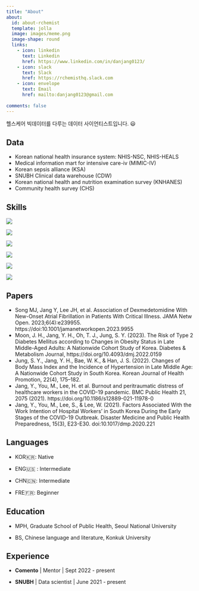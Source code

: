 ```yaml
---
title: "About"
about:
  id: about-rchemist
  template: jolla
  image: images/meme.png
  image-shape: round
  links: 
    - icon: linkedin
      text: Linkedin
      href: https://www.linkedin.com/in/danjang0123/
    - icon: slack
      text: Slack
      href: https://rchemisthq.slack.com
    - icon: envelope
      text: Email
      href: mailto:danjang0123@gmail.com
      
comments: false
---
```


헬스케어 빅데이터를 다루는 데이터 사이언티스트입니다. 😃

::: panel-tabset

## Data

- Korean national health insurance system: NHIS-NSC, NHIS-HEALS
- Medical information mart for intensive care-iv (MIMIC-IV)
- Korean sepsis alliance (KSA)
- SNUBH Clinical data warehouse (CDW)
- Korean national health and nutrition examination survey (KNHANES)
- Community health survey (CHS)

## Skills

<img src="https://img.shields.io/badge/R-276DC3?style=for-the-badge&amp;logo=R&amp;logoColor=white" style="display: inline-block;"/>

<img src="https://img.shields.io/badge/Python-3776AB?style=for-the-badge&amp;logo=Python&amp;logoColor=white" style="display: inline-block;"/>

<img src="https://img.shields.io/badge/PostgreSQL-4169E1?style=for-the-badge&amp;logo=PostgreSQL&amp;logoColor=white" style="display: inline-block;"/>

<img src="https://img.shields.io/badge/HTML5-E34F26?style=for-the-badge&logo=HTML5&logoColor=white" style="display: inline-block;"/>

<img src = "https://img.shields.io/badge/CSS3-1572B6?style=for-the-badge&logo=CSS3&logoColor=white" style="display: inline-block;"/>

<img src="https://img.shields.io/badge/JavaScript-F7DF1E?style=for-the-badge&amp;logo=JavaScript&amp;logoColor=black" style="display: inline-block;"/>

## Papers {style="text-align: left;"}

- Song MJ, Jang Y, Lee JH, et al. Association of Dexmedetomidine With New-Onset Atrial Fibrillation in Patients With Critical Illness. JAMA Netw Open. 2023;6(4):e239955. https://doi:10.1001/jamanetworkopen.2023.9955
- Moon, J. H., Jang, Y. H., Oh, T. J., Jung, S. Y. (2023). The Risk of Type 2 Diabetes Mellitus according to Changes in Obesity Status in Late Middle-Aged Adults: A Nationwide Cohort Study of Korea. Diabetes & Metabolism Journal, https://doi.org/10.4093/dmj.2022.0159 
- Jung, S. Y., Jang, Y. H., Bae, W. K., & Han, J. S. (2022). Changes of Body Mass Index and the Incidence of Hypertension in Late Middle Age: A Nationwide Cohort Study in South Korea. Korean Journal of Health Promotion, 22(4), 175–182.
- Jang, Y., You, M., Lee, H. et al. Burnout and peritraumatic distress of healthcare workers in the COVID-19 pandemic. BMC Public Health 21, 2075 (2021). https://doi.org/10.1186/s12889-021-11978-0
- Jang, Y., You, M., Lee, S., & Lee, W. (2021). Factors Associated With the Work Intention of Hospital Workers’ in South Korea During the Early Stages of the COVID-19 Outbreak. Disaster Medicine and Public Health Preparedness, 15(3), E23-E30. doi:10.1017/dmp.2020.221

## Languages {style="text-align: left;"}

-   KOR🇰🇷: Native

-   ENG🇺🇸 : Intermediate

-   CHN🇨🇳: Intermediate

-   FRE🇫🇷: Beginner

## Education {style="text-align: left;"}

-   MPH, Graduate School of Public Health, Seoul National University

-   BS, Chinese language and literature, Konkuk University

## Experience {style="text-align: left;"}

-   **Comento** \| Mentor \| Sept 2022 - present

-   **SNUBH** \| Data scientist \| June 2021 - present
:::
